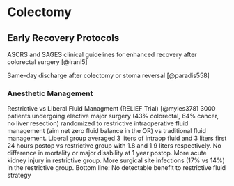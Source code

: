 # Colectomy

## Early Recovery Protocols

ASCRS and SAGES clinical guidelines for enhanced recovery after colorectal surgery [@irani5]

Same-day discharge after colectomy or stoma reversal [@paradis558]

### Anesthetic Management

Restrictive vs Liberal Fluid Managment (RELIEF Trial) [@myles378] 3000 patients undergoing elective major surgery (43% colorectal, 64% cancer, no liver resection) randomized to restrictive intraoperative fluid management (aim net zero fluid balance in the OR) vs traditional fluid management. Liberal group averaged 3 liters of intraop fluid and 3 liters first 24 hours postop vs restrictive group with 1.8 and 1.9 liters respectively. No difference in mortality or major disability at 1 year postop. More acute kidney injury in restrictive group. More surgical site infections (17% vs 14%) in the restrictive group. Bottom line: No detectable benefit to restrictive fluid strategy
